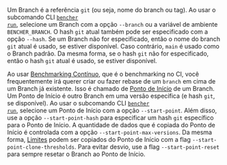 Um Branch é a referência `git` (ou seja, nome do branch ou tag).
Ao usar o subcomando CLI <code><a href="/pt/docs/explanation/bencher-run/">bencher run</a></code>,
selecione um Branch com a opção `--branch` ou a variável de ambiente `BENCHER_BRANCH`.
O hash `git` atual também pode ser especificado com a opção `--hash`.
Se um Branch não for especificado, então o nome do branch `git` atual é usado, se estiver disponível.
Caso contrário, `main` é usado como o Branch padrão.
Da mesma forma, se o hash `git` não for especificado, então o hash `git` atual é usado, se estiver disponível.

Ao usar [Benchmarking Contínuo][continuous benchmarking], que é o benchmarking no CI,
você frequentemente irá querer criar ou fazer rebase de um `branch` em cima de um Branch já existente.
Isso é chamado de [Ponto de Início][start point] de um Branch.
Um Ponto de Início é outro Branch em uma versão específica (e hash `git`, se disponível).
Ao usar o subcomando CLI <code><a href="/pt/docs/explanation/bencher-run/">bencher run</a></code>,
selecione um Ponto de Início com a opção `--start-point`.
Além disso, use a opção `--start-point-hash` para especificar um hash `git` específico para o Ponto de Início.
A quantidade de dados que é copiada do Ponto de Início é controlada com a opção `--start-point-max-versions`.
Da mesma forma, [Limites][thresholds] podem ser copiados do Ponto de Início com a flag `--start-point-clone-thresholds`.
Para evitar desvio, use a flag `--start-point-reset` para sempre resetar o Branch ao Ponto de Início.

[continuous benchmarking]: /pt/docs/explanation/continuous-benchmarking/
[start point]: /pt/docs/explanation/benchmarking/#start-point
[thresholds]: /pt/docs/explanation/thresholds/